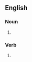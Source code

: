 ==English==

===Noun===
{{head|en|noun form}}

# {{plural of|en|fusspot}}

===Verb===
{{head|en|verb form}}

# {{en-third-person singular of|fusspot}}